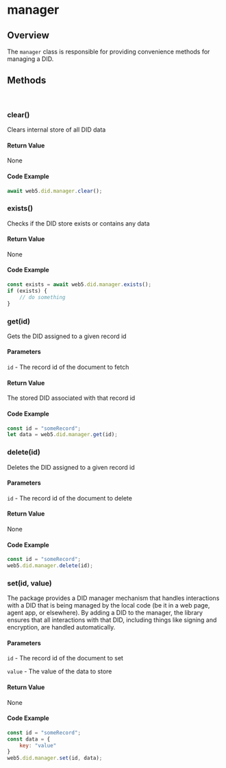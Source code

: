 
# manager

## Overview
The `manager` class is responsible for providing convenience methods for managing a DID.

<Divider type="slash"/>

## Methods

<br/>

### clear()

Clears internal store of all DID data

#### Return Value

None

#### Code Example
```js
await web5.did.manager.clear();
```

<Divider type="slash"/>

### exists()

Checks if the DID store exists or contains any data

#### Return Value

None

#### Code Example
```js
const exists = await web5.did.manager.exists();
if (exists) {
    // do something
}
```

<Divider type="slash"/>

### get(id)

Gets the DID assigned to a given record id

#### Parameters

`id` - The record id of the document to fetch

#### Return Value

The stored DID associated with that record id

#### Code Example
```js
const id = "someRecord";
let data = web5.did.manager.get(id);
```

<Divider type="slash"/>

### delete(id)

Deletes the DID assigned to a given record id

#### Parameters

`id` - The record id of the document to delete

#### Return Value
None

#### Code Example
```js
const id = "someRecord";
web5.did.manager.delete(id);
```

<Divider type="slash"/>

### set(id, value)

The package provides a DID manager mechanism that handles interactions with a DID that is being managed by the local code (be it in a web page, agent app, or elsewhere). By adding a DID to the manager, the library ensures that all interactions with that DID, including things like signing and encryption, are handled automatically.

#### Parameters

`id` - The record id of the document to set

`value` - The value of the data to store

#### Return Value

None

#### Code Example

```js
const id = "someRecord";
const data = {
    key: "value"
}
web5.did.manager.set(id, data);
```